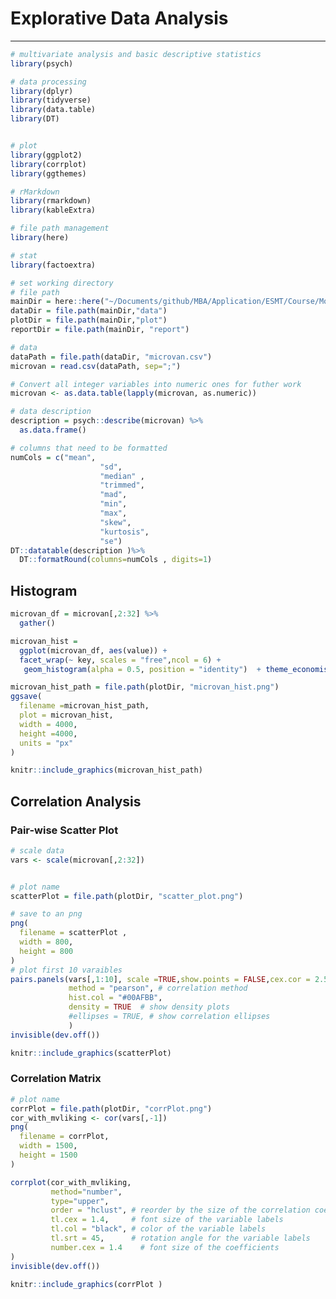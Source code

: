 # Explorative Data Analysis
***
```r
# multivariate analysis and basic descriptive statistics
library(psych)  

# data processing
library(dplyr)
library(tidyverse)
library(data.table)
library(DT)


# plot
library(ggplot2)
library(corrplot)
library(ggthemes)

# rMarkdown 
library(rmarkdown)
library(kableExtra)

# file path management 
library(here)

# stat
library(factoextra)
```

```r
# set working directory 
# file path
mainDir = here::here("~/Documents/github/MBA/Application/ESMT/Course/Module2/Customer_Analytics/CA6/GroupCapstone/Microvan")
dataDir = file.path(mainDir,"data")
plotDir = file.path(mainDir,"plot")
reportDir = file.path(mainDir, "report")
```

```r
# data 
dataPath = file.path(dataDir, "microvan.csv")
microvan = read.csv(dataPath, sep=";")

# Convert all integer variables into numeric ones for futher work
microvan <- as.data.table(lapply(microvan, as.numeric))

# data description
description = psych::describe(microvan) %>%
  as.data.frame()

# columns that need to be formatted
numCols = c("mean",
                    "sd",
                    "median" ,
                    "trimmed",
                    "mad",
                    "min",
                    "max",
                    "skew",
                    "kurtosis",
                    "se")
DT::datatable(description )%>%
  DT::formatRound(columns=numCols , digits=1)
```

## Histogram
```r

microvan_df = microvan[,2:32] %>%
  gather()

microvan_hist =
  ggplot(microvan_df, aes(value)) +
  facet_wrap(~ key, scales = "free",ncol = 6) +
   geom_histogram(alpha = 0.5, position = "identity")  + theme_economist_white() +theme(axis.title.x = element_blank())

microvan_hist_path = file.path(plotDir, "microvan_hist.png")
ggsave(
  filename =microvan_hist_path,
  plot = microvan_hist,
  width = 4000,
  height =4000,
  units = "px"
)
```

```r
knitr::include_graphics(microvan_hist_path)
```

## Correlation Analysis
### Pair-wise Scatter Plot
```r
# scale data
vars <- scale(microvan[,2:32])


# plot name
scatterPlot = file.path(plotDir, "scatter_plot.png")

# save to an png
png(
  filename = scatterPlot ,
  width = 800,
  height = 800
)
# plot first 10 varaibles
pairs.panels(vars[,1:10], scale =TRUE,show.points = FALSE,cex.cor = 2.5,
             method = "pearson", # correlation method
             hist.col = "#00AFBB",
             density = TRUE  # show density plots
             #ellipses = TRUE, # show correlation ellipses
             )
invisible(dev.off())
```

```r
knitr::include_graphics(scatterPlot)
```

### Correlation Matrix
```r
# plot name
corrPlot = file.path(plotDir, "corrPlot.png")
cor_with_mvliking <- cor(vars[,-1])
png(
  filename = corrPlot,
  width = 1500,
  height = 1500
)

corrplot(cor_with_mvliking, 
         method="number", 
         type="upper", 
         order = "hclust", # reorder by the size of the correlation coefficients
         tl.cex = 1.4,     # font size of the variable labels
         tl.col = "black", # color of the variable labels
         tl.srt = 45,      # rotation angle for the variable labels
         number.cex = 1.4    # font size of the coefficients
)
invisible(dev.off())

```

```r
knitr::include_graphics(corrPlot )
```



